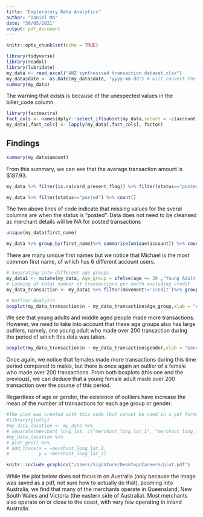 ---
title: "Exploratory Data Analytics"
author: "Daniel Ma"
date: "30/05/2021"
output: pdf_document
---

```{r setup, include=FALSE}
knitr::opts_chunk$set(echo = TRUE)
```

```{r message=FALSE, warning=TRUE}
library(tidyverse)
library(readxl)
library(lubridate)
my_data <- read_excel("ANZ synthesised transaction dataset.xlsx")
my_data$date <- as.Date(my_data$date, "yyyy-mm-dd") # will convert the date column into a time value
summary(my_data)
```

The warning that exists is because of the unexpected values in the biller_code column.

```{r message=FALSE, warning=FALSE}
library(factoextra)
fact_cols <- names(dplyr::select_if(subset(my_data,select = -c(account,long_lat,merchant_id,first_name,extraction,transaction_id,customer_id,merchant_long_lat)), is.character))
my_data[,fact_cols] <- lapply(my_data[,fact_cols], factor)
```

## Findings

```{r transcation amount, echo=TRUE, message=FALSE, warning=FALSE}
summary(my_data$amount)
```

From this summary, we can see that the average transaction amount is $187.93.  


```{r missing values, echo=TRUE, message=FALSE, warning=FALSE}
my_data %>% filter(is.na(card_present_flag)) %>% filter(status=="posted") %>% count()
```

```{r posted values, echo=TRUE, message=FALSE, warning=FALSE}
my_data %>% filter(status=="posted") %>% count()
```

The two above lines of code indicate that missing values for the sveral columns are when the status is “posted”. Data does not need to be cleansed as merchant details will be NA for posted transactions 

```{r unique names, echo=TRUE, message=FALSE, warning=FALSE}
unique(my_data$first_name)
```

```{r common names, echo=TRUE, message=FALSE, warning=FALSE}
my_data %>% group_by(first_name)%>% summarise(unique(account)) %>% count() %>% filter(n>1)
```

There are many unique first names but we notice that Michael is the most common first name, of which has 6 different account users.

```{r age groups, echo=TRUE, message=FALSE, warning=FALSE}
# Separating into different age groups
my_data1 <- mutate(my_data, Age_group = ifelse(age <= 30 ,'Young Adult',ifelse(age >30 & age <50, 'Middle Age','Old')))
# Looking at total number of transactions per month excluding credit
my_data_transaction <- my_data1 %>% filter(movement!='credit')%>% group_by(account,first_name,format(date, "%m/%Y"),Age_group,gender)%>% count()

# Outlier Analysis
boxplot(my_data_transaction$n ~ my_data_transaction$Age_group,xlab = "Age Group",ylab = "Number of Transactions", main = "Monthy Transactions by age group")
```
We see that young adults and middle aged people made more transactions. However, we need to take into account that these age groups also has large outliers, namely, one young adult who made over 200 transaction during the period of which this data was taken.


```{r gender, echo=TRUE, message=FALSE, warning=FALSE}
boxplot(my_data_transaction$n ~ my_data_transaction$gender,xlab = "Gender",ylab = "Number of Transactions", main = "Monthy Transactions by Gender")
```
Once again, we notice that females made more transactions during this time period compared to males, but there is once again an outlier of a female who made over 200 transactions. From both boxplots (this one and the previous), we can deduce that a young female adult made over 200 transaction over the course of this period.

Regardless of age or gender, the existence of outliers have increase the mean of the number of transactions for each age group or gender.

```{r echo=TRUE, message=FALSE, warning=FALSE}

#The plot was created with this code (but cannot be used in a pdf format)
#library(plotly)
#my_data_location <- my_data %>%
# separate(merchant_long_lat, c("merchant_long_lat_1", "merchant_long_lat_2"), sep = " ")
#my_data_location %>%
# plot_geo() %>%
# add_trace(x = ~merchant_long_lat_1,
#           y = ~merchant_long_lat_2)
```

```{r image-ref-for-in-text, echo = FALSE, message=FALSE, fig.align='center', fig.cap='Some cool caption', out.width='0.75\\linewidth'}
knitr::include_graphics("/Users/Signature/Desktop/Careers/plot.pdf")
```

While the plot below does not focus in on Australia (only because the image was saved as a pdf, not sure how to actually do that), zooming into Australia, we find that many of the merchants operate in Queensland, New South Wales and Victoria (the eastern side of Australia). Most merchants also operate on or close to the coast, with very few operating in inland Australia.

